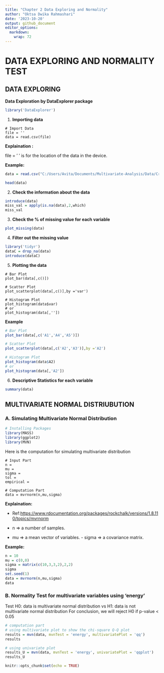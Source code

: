 ```yaml
---
title: "Chapter 2 Data Exploring and Normality"
author: "Oktsa Dwika Rahmashari"
date: '2023-10-20'
output: github_document
editor_options: 
  markdown: 
    wrap: 72
---
```


# DATA EXPLORING AND NORMALITY TEST

## **DATA EXPLORING**

**Data Exploration by DataExplorer package**

```r
library('DataExplorer')
```

1.  **Importing data**

```         
# Import Data
file = ''
data = read.csv(file)
```

**Explaination :**

file = ' ' is for the location of the data in the device.

**Example:**

```r
data = read.csv("C:/Users/Avita/Documents/Multivariate-Analysis/Data/CreditApproval.csv", header = TRUE)

head(data)
```

2.  **Check the information about the data**

```r
introduce(data)
miss_val = apply(is.na(data),2,which)
miss_val
```

3.  **Check the % of missing value for each variable**

```r
plot_missing(data)
```

4.  **Filter out the missing value**

```r
library('tidyr')
dataC = drop_na(data)
introduce(dataC)
```

5.  **Plotting the data**

```         
# Bar Plot
plot_bar(data[,c()])

# Scatter Plot
plot_scatterplot(data[,c()],by ='var')

# Histogram Plot
plot_histogram(data$var)
# or
plot_histogram(data[,''])
```

**Example**

```r
# Bar Plot
plot_bar(data[,c('A1','A4','A5')])

# Scatter Plot
plot_scatterplot(data[,c('A2','A3')],by ='A2')

# Histogram Plot
plot_histogram(data$A2)
# or
plot_histogram(data[,'A2'])
```

6.  **Descriptive Statistics for each variable**

```r
summary(data)
```

## **MULTIVARIATE NORMAL DISTRIUBUTION**

### **A. Simulating Multivariate Normal Distribution**

```r
# Installing Packages
library(MASS)
library(ggplot2)
library(MVN)
```

Here is the computation for simulating multivariate distribution

```         
# Input Part
n = 
mu = 
sigma =
tol =
empirical =

# Computation Part
data = mvrnorm(n,mu,sigma)
```

**Explaination:**

-   Ref:<https://www.rdocumentation.org/packages/rockchalk/versions/1.8.110/topics/mvrnorm>

-   n =\> a number of samples.

-   mu =\> a mean vector of variables. - sigma =\> a covariance matrix.

**Example:**

```r
n = 10
mu = c(0,0)
sigma = matrix(c(10,3,3,2),2,2)
sigma
set.seed(1)
data = mvrnorm(n,mu,sigma)
data
```

### **B. Normality Test for multivariate variables using 'energy'**

Test H0: data is multivariate normal distribution vs H1: data is not
multivariate normal distribution For conclusion, we will reject H0 if
p-value \< 0.05

```r
# computation part
# using multivariate plot to show the chi-square Q-Q plot
results = mvn(data, mvnTest = 'energy', multivariatePlot = 'qq') 
results

# using univariate plot
results_U = mvn(data, mvnTest = 'energy', univariatePlot = 'qqplot')
results_U
```

```r
knitr::opts_chunk$set(echo = TRUE)
```
